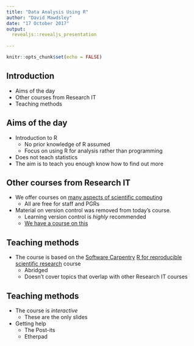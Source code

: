 ```yaml
---
title: "Data Analysis Using R"
author: "David Mawdsley"
date: "17 October 2017"
output: 
  revealjs::revealjs_presentation
  
---
```


```r
knitr::opts_chunk$set(echo = FALSE)
```

## Introduction

* Aims of the day
* Other courses from Research IT
* Teaching methods


## Aims of the day

* Introduction to R
  + No prior knowledge of R assumed
  + Focus on using R for analysis rather than programming
* Does not teach statistics
* The aim is to teach you enough know how to find out more

## Other courses from Research IT

* We offer courses on [many aspects of scientific computing](http://ri.itservices.manchester.ac.uk/training)
    + All are free for staff and PGRs
* Material on version control was removed from today's course.
    + Learning version control is _highly_ recommended
    + [We have a course on this](https://app.manchester.ac.uk/rrgit)
  
## Teaching methods

* The course is based on the [Software Carpentry](https://software-carpentry.org) [R for reproducible scientific research](http://swcarpentry.github.io/r-novice-gapminder/) course
    + Abridged
    + Doesn't cover topics that overlap with other Research IT courses
  
## Teaching methods

* The course is _interactive_
    + These are the only slides
* Getting help
    + The Post-its
    + Etherpad

